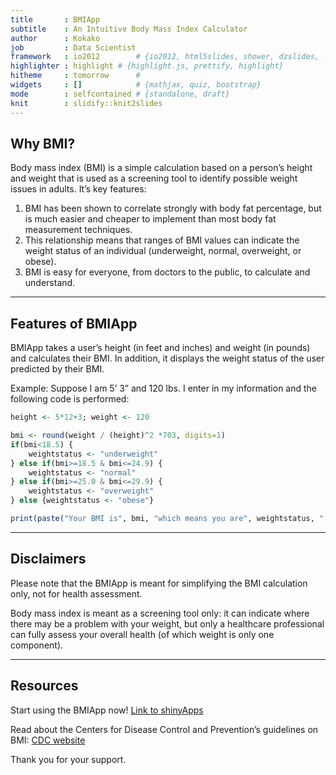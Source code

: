 ```yaml
---
title       : BMIApp
subtitle    : An Intuitive Body Mass Index Calculator
author      : Kokako
job         : Data Scientist
framework   : io2012        # {io2012, html5slides, shower, dzslides, ...}
highlighter : highlight # {highlight.js, prettify, highlight}
hitheme     : tomorrow      # 
widgets     : []            # {mathjax, quiz, bootstrap}
mode        : selfcontained # {standalone, draft}
knit        : slidify::knit2slides
---
```


## Why BMI?

Body mass index (BMI) is a simple calculation based on a person's height and weight that is used as a screening tool to identify possible weight issues in adults. It's key features:

1. BMI has been shown to correlate strongly with body fat percentage, but is much easier and cheaper to implement than most body fat measurement techniques.
2. This relationship means that ranges of BMI values can indicate the weight status of an individual (underweight, normal, overweight, or obese).
3. BMI is easy for everyone, from doctors to the public, to calculate and understand. 

---

## Features of BMIApp

BMIApp takes a user's height (in feet and inches) and weight (in pounds) and calculates their BMI. In addition, it displays the weight status of the user predicted by their BMI.

Example: Suppose I am 5' 3" and 120 lbs. I enter in my information and the following code is performed:
```r
height <- 5*12+3; weight <- 120
```
```r
bmi <- round(weight / (height)^2 *703, digits=1)
if(bmi<18.5) {
    weightstatus <- "underweight"
} else if(bmi>=18.5 & bmi<=24.9) {
    weightstatus <- "normal"
} else if(bmi>=25.0 & bmi<=29.9) {
    weightstatus <- "overweight"
} else {weightstatus <- "obese"}
```
```r
print(paste("Your BMI is", bmi, "which means you are", weightstatus, "."))
```

---

## Disclaimers

Please note that the BMIApp is meant for simplifying the BMI calculation only, not for health assessment.

Body mass index is meant as a screening tool only: it can indicate where there may be a problem with your weight, but only a healthcare professional can fully assess your overall health (of which weight is only one component).

---

## Resources

Start using the BMIApp now! 
[Link to shinyApps](https://kokako.shinyapps.io/Assignment/)

Read about the Centers for Disease Control and Prevention's guidelines on BMI: 
[CDC website](http://www.cdc.gov/healthyweight/assessing/bmi/adult_bmi/)

Thank you for your support.



